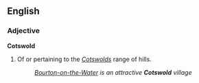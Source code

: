 ==English==

===Adjective===
'''Cotswold'''

# Of or pertaining to the ''[[Cotswolds]]'' range of hills.
#:''[[w:Bourton-on-the-Water|Bourton-on-the-Water]] is an attractive '''Cotswold''' village''